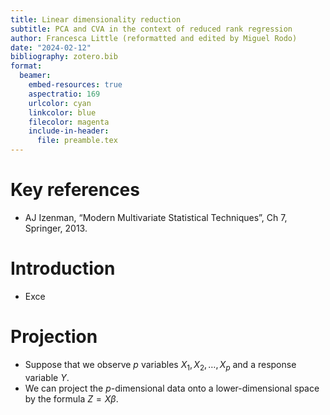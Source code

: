 ```yaml
---
title: Linear dimensionality reduction
subtitle: PCA and CVA in the context of reduced rank regression
author: Francesca Little (reformatted and edited by Miguel Rodo)
date: "2024-02-12"
bibliography: zotero.bib
format:
  beamer:
    embed-resources: true
    aspectratio: 169
    urlcolor: cyan
    linkcolor: blue
    filecolor: magenta
    include-in-header:
      file: preamble.tex
---
```


# Key references

- AJ Izenman, “Modern Multivariate Statistical Techniques”, Ch 7, Springer, 2013.

# Introduction

- Exce

# Projection

- Suppose that we observe $p$ variables $X_1, X_2, \ldots, X_p$ and a response variable $Y$.
- We can project the $p$-dimensional data onto a lower-dimensional space by the formula $Z = X \beta$.
